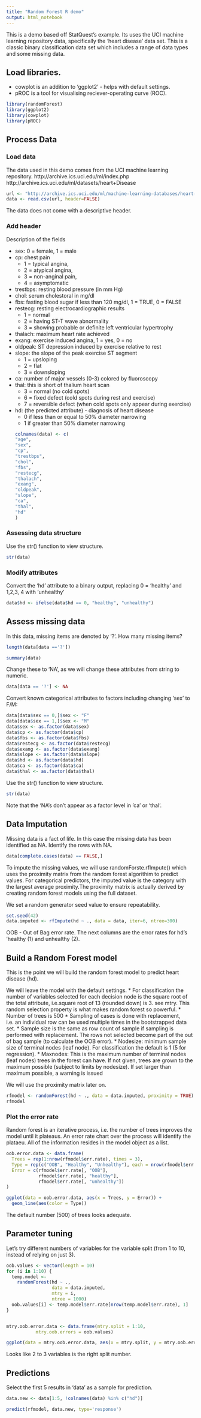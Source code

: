 ```yaml
---
title: "Random Forest R demo"
output: html_notebook
---
```


This is a demo based off StatQuest's example. Its uses the UCI machine learning repository data, specifically the 'heart disease' data set. This is a classic binary classification data set which includes a range of data types and some missing data.

## Load libraries.

* cowplot is an addition to 'ggplot2' - helps with default settings.
* pROC is a tool for visualising reciever-operating curve (ROC).
```r
library(randomForest)
library(ggplot2)
library(cowplot)
library(pROC)
```

## Process Data
### Load data

The data used in this demo comes from the UCI machine learning repository.
http://archive.ics.uci.edu/ml/index.php
http://archive.ics.uci.edu/ml/datasets/heart+Disease
```r
url <- "http://archive.ics.uci.edu/ml/machine-learning-databases/heart-disease/processed.cleveland.data"
data <- read.csv(url, header=FALSE)
```

The data does not come with a descriptive header.

### Add header

Description of the fields

* sex: 0 = female, 1 = male
* cp: chest pain 
  + 1 = typical angina, 
  + 2 = atypical angina, 
  + 3 = non-anginal pain, 
  + 4 = asymptomatic
* trestbps: resting blood pressure (in mm Hg)
* chol: serum cholestoral in mg/dl
* fbs: fasting blood sugar if less than 120 mg/dl, 1 = TRUE, 0 = FALSE
* restecg: resting electrocardiographic results
  + 1 = normal
  + 2 = having ST-T wave abnormality
  + 3 = showing probable or definite left ventricular hypertrophy
* thalach: maximum heart rate achieved
* exang: exercise induced angina, 1 = yes, 0 = no
* oldpeak: ST depression induced by exercise relative to rest
* slope: the slope of the peak exercise ST segment 
  + 1 = upsloping 
  + 2 = flat 
  + 3 = downsloping 
* ca: number of major vessels (0-3) colored by fluoroscopy
* thal: this is short of thalium heart scan
  + 3 = normal (no cold spots)
  + 6 = fixed defect (cold spots during rest and exercise)
  + 7 = reversible defect (when cold spots only appear during exercise)
* hd: (the predicted attribute) - diagnosis of heart disease 
  + 0 if less than or equal to 50% diameter narrowing
  + 1 if greater than 50% diameter narrowing
```r
colnames(data) <- c(
  "age",
  "sex",
  "cp",
  "trestbps",
  "chol",
  "fbs",
  "restecg",
  "thalach",
  "exang",
  "oldpeak",
  "slope",
  "ca",
  "thal",
  "hd"
)
```

### Assessing data structure
Use the str() function to view structure.
```r
str(data)
```

### Modify attributes
Convert the 'hd' attribute to a binary output, replacing 0 = 'healthy' and 1,2,3, 4 with 'unhealthy'
```r
data$hd <- ifelse(data$hd == 0, "healthy", "unhealthy")

```

## Assess missing data
In this data, missing items are denoted by '?'. How many missing items?
```r
length(data[data =='?'])
```
```r
summary(data)
```

 Change these to 'NA', as we will change these attributes from string to numeric.
```r
data[data == '?'] <- NA
```

Convert known categorical attributes to factors including changing 'sex' to F/M:
```r
data[data$sex == 0,]$sex <- "F"
data[data$sex == 1,]$sex <- "M"
data$sex <- as.factor(data$sex)
data$cp <- as.factor(data$cp)
data$fbs <- as.factor(data$fbs)
data$restecg <- as.factor(data$restecg)
data$exang <- as.factor(data$exang)
data$slope <- as.factor(data$slope)
data$hd <- as.factor(data$hd)
data$ca <- as.factor(data$ca)
data$thal <- as.factor(data$thal)
```

Use the str() function to view structure.
```r
str(data)
```
Note that the 'NA's don't appear as a factor level in 'ca' or 'thal'.

## Data Imputation

Missing data is a fact of life. In this case the missing data has been identified as NA. Identify the rows with NA.
```r
data[complete.cases(data) == FALSE,]
```
To impute the missing values, we will use randomForste.rfImpute() which uses the proximity matrix from the random forest algorithim to predict values. For categorical predictors, the imputed value is the category with the largest average proximity.The proximity matrix is actually derived by creating random forest models using the full dataset.

We set a random generator seed value to ensure repeatability.
```r
set.seed(42)
data.imputed <- rfImpute(hd ~ ., data = data, iter=6, ntree=300)
```
OOB - Out of Bag error rate. The next columns are the error rates for hd's 'healthy (1) and unhealthy (2).

## Build a Random Forest model

This is the point we will build the random forest model to predict heart disease (hd).

We will leave the model with the default settings. 
* For classification the number of variables selected for each decision node is the square root of the total attribute, i.e.square root of 13 (rounded down) is 3. see mtry. This random selection property is what makes random forest so powerful.
* Number of trees is 500
* Sampling of cases is done with replacement, i.e. an individual row can be used multiple times in the bootstrapped data set.
* Sample size is the same as row count of sample if sampling is performed with replacement. The rows not selected become part of the out of bag sample (to calculate the OOB error).
* Nodesize: minimum sample size of terminal nodes (leaf node). For classification the default is 1 (5 for regression).
* Maxnodes: This is the maximum number of terminal nodes (leaf nodes) trees in the forest can have. If not given, trees are grown to the maximum possible (subject to limits by nodesize). If set larger than maximum possible, a warning is issued


We will use the proximity matrix later on.
```r
rfmodel <- randomForest(hd ~ ., data = data.imputed, proximity = TRUE)
rfmodel
```

### Plot the error rate

Random forest is an iterative process, i.e. the number of trees improves the model until it plateaus. An error rate chart over the process will identify the plataeu. All of the information resides in the model object as a list.

```r
oob.error.data <- data.frame(
  Trees = rep(1:nrow(rfmodel$err.rate), times = 3),
  Type = rep(c("OOB", "Healthy", "Unhealthy"), each = nrow(rfmodel$err.rate)),
  Error = c(rfmodel$err.rate[, "OOB"],
            rfmodel$err.rate[, "healthy"],
            rfmodel$err.rate[, "unhealthy"])
)

ggplot(data = oob.error.data, aes(x = Trees, y = Error)) +
  geom_line(aes(color = Type))
```
The default number (500) of trees looks adequate.

## Parameter tuning

Let's try different numbers of variables for the variable split (from 1 to 10, instead of relying on just 3).
```r
oob.values <- vector(length = 10)
for (i in 1:10) {
  temp.model <-
    randomForest(hd ~ .,
                 data = data.imputed,
                 mtry = i,
                 ntree = 1000)
  oob.values[i] <- temp.model$err.rate[nrow(temp.model$err.rate), 1]
}


mtry.oob.error.data <- data.frame(mtry.split = 1:10,
           mtry.oob.errors = oob.values)
```

```r
ggplot(data = mtry.oob.error.data, aes(x = mtry.split, y = mtry.oob.errors)) + geom_point()

```
Looks like 2 to 3 variables is the right split number.

## Predictions

Select the first 5 results in 'data' as a sample for prediction.
```r
data.new <- data[1:5, !colnames(data) %in% c("hd")]

predict(rfmodel, data.new, type='response')

```
